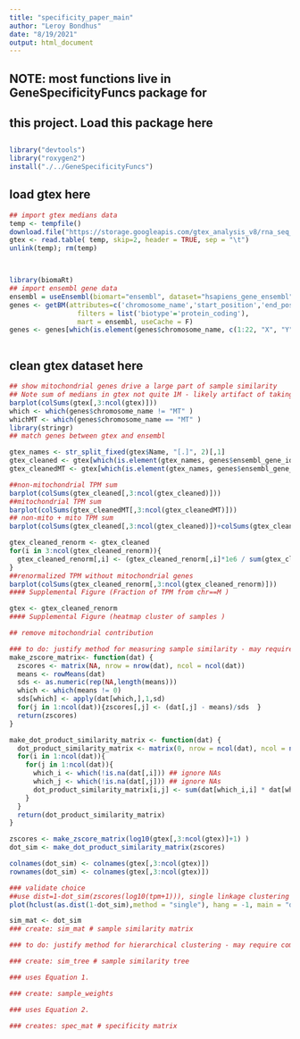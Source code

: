 ```yaml
---
title: "specificity_paper_main"
author: "Leroy Bondhus"
date: "8/19/2021"
output: html_document
---
```



## NOTE: most functions live in GeneSpecificityFuncs package for 
##       this project. Load this package here
## 
```r
library("devtools")
library("roxygen2")
install("./../GeneSpecificityFuncs")
```

## load gtex here
```r
## import gtex medians data
temp <- tempfile()
download.file("https://storage.googleapis.com/gtex_analysis_v8/rna_seq_data/GTEx_Analysis_2017-06-05_v8_RNASeQCv1.1.9_gene_median_tpm.gct.gz",temp)
gtex <- read.table( temp, skip=2, header = TRUE, sep = "\t")
unlink(temp); rm(temp)



library(biomaRt)
## import ensembl gene data
ensembl = useEnsembl(biomart="ensembl", dataset="hsapiens_gene_ensembl", GRCh=37)
genes <- getBM(attributes=c('chromosome_name','start_position','end_position','hgnc_symbol', 'ensembl_gene_id','gene_biotype'),
                 filters = list('biotype'='protein_coding'),
                 mart = ensembl, useCache = F) 
genes <- genes[which(is.element(genes$chromosome_name, c(1:22, "X", "Y", "MT")) & genes$hgnc_symbol != "" ) ,]



```

## clean gtex dataset here
```r
## show mitochondrial genes drive a large part of sample similarity
## Note sum of medians in gtex not quite 1M - likely artifact of taking medians
barplot(colSums(gtex[,3:ncol(gtex)]))
which <- which(genes$chromosome_name != "MT" )
whichMT <- which(genes$chromosome_name == "MT" )
library(stringr)
## match genes between gtex and ensembl

gtex_names <- str_split_fixed(gtex$Name, "[.]", 2)[,1]
gtex_cleaned <- gtex[which(is.element(gtex_names, genes$ensembl_gene_id[which])),]
gtex_cleanedMT <- gtex[which(is.element(gtex_names, genes$ensembl_gene_id[whichMT])),]

##non-mitochondrial TPM sum
barplot(colSums(gtex_cleaned[,3:ncol(gtex_cleaned)]))
##mitochondrial TPM sum
barplot(colSums(gtex_cleanedMT[,3:ncol(gtex_cleanedMT)]))
## non-mito + mito TPM sum
barplot(colSums(gtex_cleaned[,3:ncol(gtex_cleaned)])+colSums(gtex_cleanedMT[,3:ncol(gtex_cleanedMT)]))

gtex_cleaned_renorm <- gtex_cleaned
for(i in 3:ncol(gtex_cleaned_renorm)){
  gtex_cleaned_renorm[,i] <- (gtex_cleaned_renorm[,i]*1e6 / sum(gtex_cleaned_renorm[,i]))
}
##renormalized TPM without mitochondrial genes
barplot(colSums(gtex_cleaned_renorm[,3:ncol(gtex_cleaned_renorm)]))
#### Supplemental Figure (Fraction of TPM from chr==M )

gtex <- gtex_cleaned_renorm
#### Supplemental Figure (heatmap cluster of samples )

## remove mitochondrial contribution
```


```r
### to do: justify method for measuring sample similarity - may require comparison or refs
make_zscore_matrix<- function(dat) {
  zscores <- matrix(NA, nrow = nrow(dat), ncol = ncol(dat))
  means <- rowMeans(dat)
  sds <- as.numeric(rep(NA,length(means)))
  which <- which(means != 0)
  sds[which] <- apply(dat[which,],1,sd)
  for(j in 1:ncol(dat)){zscores[,j] <- (dat[,j] - means)/sds  }
  return(zscores)
}

make_dot_product_similarity_matrix <- function(dat) {
  dot_product_similarity_matrix <- matrix(0, nrow = ncol(dat), ncol = ncol(dat))
  for(i in 1:ncol(dat)){
    for(j in 1:ncol(dat)){
      which_i <- which(!is.na(dat[,i])) ## ignore NAs
      which_j <- which(!is.na(dat[,j])) ## ignore NAs
      dot_product_similarity_matrix[i,j] <- sum(dat[which_i,i] * dat[which_j,j]) / (norm(dat[which_i,i],"2")*norm(dat[which_j,j],"2"))
    }
  }
  return(dot_product_similarity_matrix)
}

zscores <- make_zscore_matrix(log10(gtex[,3:ncol(gtex)]+1) )
dot_sim <- make_dot_product_similarity_matrix(zscores)

colnames(dot_sim) <- colnames(gtex[,3:ncol(gtex)])
rownames(dot_sim) <- colnames(gtex[,3:ncol(gtex)])

### validate choice
##use dist=1-dot_sim(zscores(log10(tpm+1))), single linkage clustering for now 
plot(hclust(as.dist(1-dot_sim),method = "single"), hang = -1, main = "dot_sim,single_clust")

sim_mat <- dot_sim
### create: sim_mat # sample similarity matrix
```


```r
### to do: justify method for hierarchical clustering - may require comparison or refs

### create: sim_tree # sample similarity tree
```


```r
### uses Equation 1. 

### create: sample_weights
```


```r
### uses Equation 2.

### creates: spec_mat # specificity matrix
```





```r


```



